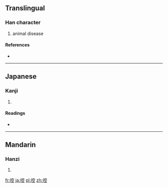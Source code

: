 ==Translingual==

===Han character===
{{Han char|rn=30|rad=口|as=08|sn=11|four=|canj=口十金一 (RJCM)}}

# animal disease

====References====
* {{Han ref|kx=0195.060|dkj=03810|dj=0416.070|hdz=10646.070|uh=554C|ud=21836}}

----

==Japanese==

===Kanji===
{{ja-kanji|grade=|rs=口08}}

# {{defn|lang=ja|sort=口08}}

====Readings====
* {{ja-readings|on=[[こう]] (kō)|kun=[[しかる]] (shikaru)}}

----

==Mandarin==

===Hanzi===
{{cmn-hanzi|pin=[[xiāng]] ([[xiang1]])|wg=hsiang<sup>1</sup>}}

# {{defn|lang=cmn|sort=口08}}

[[fr:啌]]
[[ja:啌]]
[[pl:啌]]
[[zh:啌]]